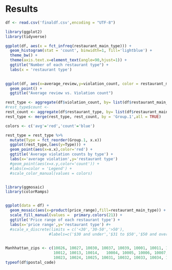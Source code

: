 # Results

```r
df <- read.csv('finaldf.csv',encoding = "UTF-8")
```

```r
library(ggplot2)
library(tidyverse)

ggplot(df, aes(x = fct_infreq(restaurant_main_type))) + 
  geom_histogram(stat = 'count', binwidth=1, fill='lightblue') +
  theme_bw() +
  theme(axis.text.x=element_text(angle=90,hjust=1)) +
  ggtitle("Number of each restaurant type") +
  labs(x = 'restaurant type')
  
```




```r
ggplot(df, aes(x=average_review,y=violation_count, color = restaurant_main_type)) +
  geom_point() +
  ggtitle("Average review vs. Violation count")

```

```r
rest_type <- aggregate(df$violation_count, by= list(df$restaurant_main_type), FUN =mean)
#rest_type$count <- 
rest_count <- aggregate(df$restaurant_type, by= list(df$restaurant_main_type), FUN = length)
rest_type <- merge(rest_type, rest_count, by = 'Group.1',all = TRUE)

colors <- c('avg'='red','count'='blue')

rest_type = rest_type %>%
  mutate(Type = fct_reorder(Group.1, x.x)) 
  ggplot(rest_type,(aes(y=Type))) +
  geom_point(aes(x=x.x),color='red') +
  ggtitle('Average violation counts by type') +
  labs(x='average violation',y='restaurant type')
  #geom_point(aes(x=x.y,color='count')) +
  #labs(x=color = 'Legend') +
  #scale_color_manual(values = colors)



```

```r
library(ggmosaic) 
library(colorRamps)


ggplot(data = df) +
  geom_mosaic(aes(x=product(price_range),fill=restaurant_main_type)) +
  scale_fill_manual(values =  primary.colors(21)) +
  ggtitle('Price range of each restaurant type') +
  labs(x='price range',y='restaurant type') #+
  #scale_x_discrete(limits = c('<30','30-50','>50'),
                   #labels=c('$30 and under','$31 to $50','$50 and over'))
  

```

```r

Manhhattan_zips <- c(10026, 10027, 10030, 10037, 10039, 10001, 10011, 10018, 10019, 10020, 10036,	10029, 10035,10010, 10016, 10017, 10022,
                     10012, 10013, 10014,	10004, 10005, 10006, 10007, 10038, 10280,	10002, 10003, 10009, 10021, 10028, 10044, 10065, 10075, 10128,
                     10023, 10024, 10025, 10031, 10032, 10033, 10034, 10040)
typeof(df$postal_code)

```



